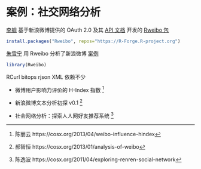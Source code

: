# 案例：社交网络分析 {#case-weibo}

[李舰](https://github.com/lijian13) 基于新浪微博提供的 OAuth 2.0 及其 [API 文档](https://open.weibo.com/wiki) 开发的 [Rweibo 包](https://r-forge.r-project.org/projects/rweibo)

```r
install.packages("Rweibo", repos="https://R-Forge.R-project.org")
```

[朱雪宁](https://xueningzhu.github.io/) 用 Rweibo 分析了新浪微博 [案例](https://github.com/XueningZhu/Rweibo)

```r
library(Rweibo)
```

RCurl bitops rjson XML 依赖不少

- 微博用户影响力评价的 H-Index 指数 [^weibo-network-02]

- 新浪微博文本分析初探 v0.1 [^weibo-network-01]

- 社会网络分析：探索人人网好友推荐系统 [^renren-network] 



[^weibo-network-01]: 郝智恒 https://cosx.org/2013/01/analysis-of-weibo
[^weibo-network-02]: 陈丽云 https://cosx.org/2013/04/weibo-influence-hindex
[^renren-network]: 陈逸波 https://cosx.org/2011/04/exploring-renren-social-network
